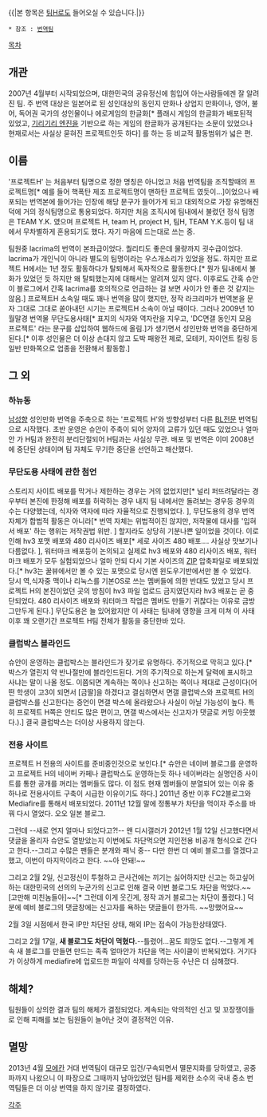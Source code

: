 {{|본 항목은 [[팀H]]로도 들어오실 수 있습니다.|}}

 * 참조 : [[번역팀]]

[[목차]]

== 개관 ==
2007년 4월부터 시작되었으며, 대한민국의 공유정신에 힘입어 아는사람들에겐 잘 알려진 팀. 주 번역 대상은 일본어로 된 성인대상의 동인지 만화나 상업지 만화이나, 영어, 불어, 독어권 국가의 성인물이나 에로게임의 한글화[* 플래시 게임의 한글화가 배포된적 있었고, [[기리기리 엔진]]을 기반으로 하는 게임의 한글화가 공개된다는 소문이 있었으나 현재로서는 사실상 묻혀진 프로젝트인듯 하다] 를 하는 등 비교적 활동범위가 넓은 편.

== 이름 ==
'프로젝트H' 는 처음부터 팀명으로 정한 명칭은 아니었고 처음 번역팀을 조직할때의 프로젝트명[* 예를 들어 핵폭탄 제조 프로젝트명이 맨하탄 프로젝트 였듯이...]이었으나 배포되는 번역본에 들어가는 인장에 해당 문구가 들어가게 되고 대외적으로 가장 유명해진덕에 거의 정식팀명으로 통용되었다. 하지만 처음 조직시에 팀내에서 불렀던 정식 팀명은 TEAM Y.K. 였으며 프로젝트 H, team H, project H, 팀H, TEAM Y.K.등이 팀 내에서 무차별하게 혼용되기도 했다. 자기 마음에 드는대로 쓰는 중.

팀원중 lacrima의 번역이 본좌급이었다. 퀄리티도 좋은데 물량까지 굇수급이었다. lacrima가 개인닉이 아니라 별도의 팀명이라는 우스개소리가 있었을 정도. 하지만 프로젝트 H에서는 1년 정도 활동하다가 탈퇴해서 독자적으로 활동한다.[* 뭔가 팀내에서 불화가 있었던 듯 하지만 왜 탈퇴했는지에 대해서는 알려져 있지 않다. 이후로도 간혹 슈안이 블로그에서 간혹 lacrima를 호의적으로 언급하는 걸 보면 사이가 안 좋은 것 같지는 않음.] 프로젝트H 소속일 때도 꽤나 번역을 많이 했지만, 정작 라크리마가 번역본을 문자 그대로 그대로 쏟아내던 시기는 프로젝트H 소속이 아닐 때이다. 그러나 2009년 10월말경 번역물 무단도용사태[* 표지의 식자와 역자란을 지우고, 'DC면갤 동인지 모음 프로젝트' 라는 문구를 삽입하여 웹하드에 올림.]가 생기면서 성인만화 번역을 중단하게 된다.[* 이후 성인물은 더 이상 손대지 않고 도박 패왕전 제로, 모테키, 자이언트 킬링 등 일반 만화쪽으로 업종을 전환해서 활동함.]

== 그 외 ==
=== 하뉴동 ===
[[남성향]] 성인만화 번역을 주축으로 하는 '프로젝트 H'와 방향성부터 다른 [[BL]]전문 번역팀으로 시작했다. 초반 운영은 슈안이 주축이 되어 양자의 교류가 있던 때도 있었으나 얼마 안 가 H팀과 완전히 분리단절되어 H팀과는 사실상 무관. 배포 및 번역은 이미 2008년에 중단된 상태이며 팀 자체도 무기한 중단을 선언하고 해산했다. 
=== 무단도용 사태에 관한 첨언 ===
스토리지 사이트 배포를 막거나 제한하는 경우는 거의 없었지만[* 널리 퍼뜨려달라는 경우부터 본진에 한정해 배포를 허락하는 경우 내지 팀 내에서만 돌려보는 경우등 경우의 수는 다양했는데, 식자와 역자에 따라 자율적으로 진행되었다. ], 무단도용의 경우 번역 자체가 합법적 활동은 아니라[* 번역 자체는 위법적이진 않지만, 저작물에 대사를 '입혀서 배포' 하는 행위는 저작권법 위반. ] 할지라도 상당히 기분나쁜 일이었을 것이다. 이로 인해 hv3 포맷 배포와 480 리사이즈 배포[* 세로 사이즈 480 배포.... 사실상 맛보기나 다름없다. ], 워터마크 배포등이 논의되고 실제로 hv3 배포와 480 리사이즈 배포, 워터마크 배포가 모두 실험되었으나 얼마 안되 다시 기본 사이즈의 [[ZIP]] 압축파일로 배포되었다.[* hv3는 꿀뷰에서만 볼 수 있는 포맷으로 당시엔 윈도우기반에서만 볼 수 있었다. 당시 역,식자중 맥이나 리눅스를 기본OS로 쓰는 멤버들에 의한 반대도 있었고 당시 프로젝트 H의 본진이었던 곳의 방침이 hv3 파일 업로드 금지였던지라 hv3 배포는 곧 중단되었다. 480 리사이즈 배포와 워터마크 작업은 멤버도 만들기 귀찮다는 이유로 금방 그만두게 된다.] 무단도용은 늘 있어왔지만 이 사태는 팀내에 영향을 크게 미쳐 이 사태 이후 꽤 오랜기간 프로젝트 H팀 전체가 활동을 중단한바 있다.

=== 클럽박스 블라인드 ===
슈안이 운영하는 클럽박스는 블라인드가 잦기로 유명하다. 주기적으로 막히고 있다.[* 박스가 열린지 약 반나절만에 블라인드된다. 거의 주기적으로 하는게 달력에 표시하고 사냐는 말이 나올 정도. 이쯤되면 계속하는 쪽이나 신고하는 쪽이나 제대로 근성이다(어떤 학생이 고3이 되면서 [금딸]을 하겠다고 결심하면서 면갤 클럽박스와 프로젝트 H의 클럽박스를 신고한다는 증언이 면갤 박스에 올라왔으나 사실이 아닐 가능성이 높다. 특히 프로젝트 H쪽은 안티도 많은 편이고, 면갤 박스에서는 신고자가 댓글로 커밍 아웃했다.).]
결국 클럽박스는 더이상 사용하지 않는다.


=== 전용 사이트 ===
프로젝트 H 전용의 사이트를 준비중인것으로 보인다.[* 슈안은 네이버 블로그를 운영하고 프로젝트 H의 네이버 카페나 클럽박스도 운영하는듯 하나 네이버라는 실명인증 사이트를 통한 공개를 꺼리는 멤버들도 많다. 이 점도 현재 멤버들이 분열되어 있는 이유 중 하나로 전용사이트 구축이 시급한 이유이기도 하다.] 2011년 중반 이후 FC2블로그와 Mediafire를 통해서 배포되었다. 2011년 12월 말에 정통부가 차단을 먹이자 주소를 바꿔 다시 열었다. 오오 일본 블로그.

그런데 --새로 연지 얼마나 되었다고?!-- 왠 디시갤러가 2012년 1월 12일 신고했다면서 댓글을 올리자 슈안도 열받았는지 이번에도 차단먹으면 지인전용 비공개 형식으로 간다고 한다.--그리고 수많은 팬들은 분개와 패닉 중--
다만 한번 더 예비 블로그를 열겠다고 했고, 이번이 마지막이라고 한다. ~~아 안돼!~~

그리고 2월 2일, 신고정신이 투철하고 큰사건에는 끼기는 싫어하지만 신고는 하고싶어하는 대한민국의 선의의 누군가의 신고로 인해 결국 이번 블로그도 차단을 먹었다.~~[고만해 미친놈들아]~~[* 그런데 이게 웃긴게, 정작 과거 블로그는 차단이 풀렸다.] 덕분에 예비 블로그의 댓글창에는 신고자를 욕하는 댓글들이 한가득. ~~망했어요~~

2월 3일 시점에서 한국 IP만 차단된 상태, 해외 IP는 접속이 가능한상태였다.

그리고 2월 17일, '''새 블로그도 차단이 먹혔다.'''--틀렸어...꿈도 희망도 없다.--그렇게 계속 새 블로그를 만들면 만드는 족족 얼마안가 차단을 먹는 사이클이 반복되었다. 거기다가 이상하게 mediafire에 업로드한 파일이 삭제를 당하는등 수난은 더 심해졌다. 

== 해체? ==
팀원들이 상의한 결과 팀의 해체가 결정되었다. 계속되는 악의적인 신고 및 꼬장쟁이들로 인해 피해를 보는 팀원들이 늘어난 것이 결정적인 이유. 

== 멸망 ==
2013년 4월 [[모에칸]] 거대 번역팀이 대규모 입건/구속되면서 멸문지화를 당하였고, 공중파까지 나왔으니 이 파장으로 그때까지 남아있었던 팀H를 제외한 소수의 국내 중소 번역팀들은 더 이상 번역을 하지 않기로 결정하였다. 

[[각주]]
